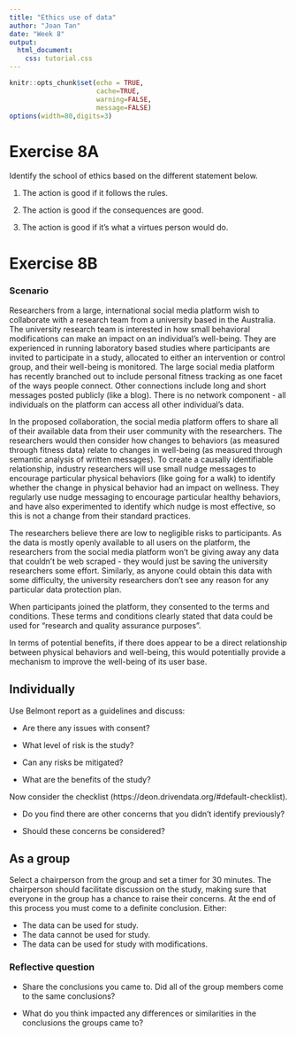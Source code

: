 ```yaml
---
title: "Ethics use of data"
author: "Joan Tan"
date: "Week 8"
output: 
  html_document:
    css: tutorial.css
---
```

  
```r
knitr::opts_chunk$set(echo = TRUE, 
                      cache=TRUE, 
                      warning=FALSE, 
                      message=FALSE)
options(width=80,digits=3)
```


# Exercise 8A

Identify the school of ethics based on the different statement below.

1. The action is good if it follows the rules.

2. The action is good if the consequences are good.

3. The action is good if it's what a virtues person would do.


# Exercise 8B

### Scenario

Researchers from a large, international social media platform wish to collaborate with a research team from a university based in the Australia. The university research team is interested in how small behavioral modifications can make an impact on an individual's well-being. They are experienced in running laboratory based studies where participants are invited to participate in a study, allocated to either an intervention or control group, and their well-being is monitored. The large social media platform has recently branched out to include personal fitness tracking as one facet of the ways people connect. Other connections include long and short messages posted publicly (like a blog). There is no network component - all individuals on the platform can access all other individual's data. 

In the proposed collaboration, the social media platform offers to share all of their available data from their user community with the researchers. The researchers would then consider how changes to behaviors (as measured through fitness data) relate to changes in well-being (as measured through semantic analysis of written messages). To create a causally identifiable relationship, industry researchers will use small nudge messages to encourage particular physical behaviors (like going for a walk) to identify whether the change in physical behavior had an impact on wellness. They regularly use nudge messaging to encourage particular healthy behaviors, and have also experimented to identify which nudge is most effective, so this is not a change from their standard practices. 

The researchers believe there are low to negligible risks to participants. As the data is mostly openly available to all users on the platform, the researchers from the social media platform won't be giving away any data that couldn't be web scraped - they would just be saving the university researchers some effort. Similarly, as anyone could obtain this data with some difficulty, the university researchers don't see any reason for any particular data protection plan. 

When participants joined the platform, they consented to the terms and conditions. These terms and conditions clearly stated that data could be used for "research and quality assurance purposes". 

In terms of potential benefits, if there does appear to be a direct relationship between physical behaviors and well-being, this would potentially provide a mechanism to improve the well-being of its user base. 

## Individually

Use Belmont report as a guidelines and discuss:

* Are there any issues with consent? 

* What level of risk is the study? 

* Can any risks be mitigated? 

* What are the benefits of the study?

Now consider the checklist (https://deon.drivendata.org/#default-checklist). 

* Do you find there are other concerns that you didn't identify previously?

* Should these concerns be considered? 

## As a group

Select a chairperson from the group and set a timer for 30 minutes. The chairperson should facilitate discussion on the study, making sure that everyone in the group has a chance to raise their concerns. At the end of this process you must come to a definite conclusion. Either:

* The data can be used for study.  
* The data cannot be used for study.  
* The data can be used for study with modifications.  

### Reflective question

* Share the conclusions you came to. Did all of the group members come to the same conclusions? 

* What do you think impacted any differences or similarities in the conclusions the groups came to? 



